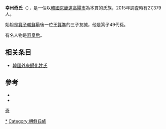 {{expand|time=2016-10-08T02:20:08+00:00}}
{{refimprove|time=2016-10-08T02:20:08+00:00}}
'''幸州奇氏'''（{{lang-ko|행주 기씨}}），是一個以[[韓國|韓國]][[京畿道|京畿道]][[高陽市|高陽市]]為本貫的氏族，2015年調査時有27,379人。

始祖是[[箕子朝鮮|箕子朝鮮]]最後一位王[[箕準|箕準]]的三子友誠，他是箕子49代孫。

有名人物是[[奇皇后|奇皇后]]。

== 相关条目 ==
* [[韓國外來歸化姓氏|韓國外來歸化姓氏]]

== 參考 ==
*{{Cite book|1=|author={{tsl|ja|金光林 (歴史学者)|金光林 (歷史學者)|金光林}}|date=2014|title=A Comparison of the Korean and Japanese Approaches to Foreign Family Names|publisher={{lang|ja|{{tsl|ja|東アジア文化交渉学会|東亞文化交涉學會|東アジア文化交渉学会}}}}|url=http://www.sciea.org/wp-content/uploads/2014/05/03_JIN.pdf|ref={{dead link|date=2018年2月 |bot=InternetArchiveBot |fix-attempted=yes }}{{Harvid|東アジア文化交渉学会|}}|access-date=2016-11-25|archive-date=2016-08-27|archive-url=https://web.archive.org/web/20160827211620/http://www.sciea.org/wp-content/uploads/2014/05/03_JIN.pdf|dead-url=yes}}
*{{Cite book||author=|date=|title=NAVER知識検索 기 奇|publisher=[[斗山世界大百科|斗山世界大百科]]|url=http://terms.naver.com/entry.nhn?docId=1070548&cid=40942&categoryId=31639&mobile|ref={{Harvid|斗山世界大百科|}}}}

[[category:中國起源韓國姓氏|奇]]
[[Category:奇姓|*]]
[[Category:朝鮮氏族|Category:朝鮮氏族]]